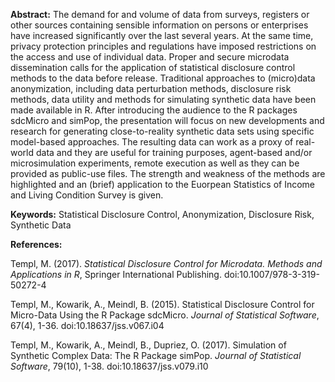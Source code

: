<span>**Abstract:**</span> The demand for and volume of data from
surveys, registers or other sources containing sensible information on
persons or enterprises have increased significantly over the last
several years. At the same time, privacy protection principles and
regulations have imposed restrictions on the access and use of
individual data. Proper and secure microdata dissemination calls for the
application of statistical disclosure control methods to the data before
release. Traditional approaches to (micro)data anonymization, including
data perturbation methods, disclosure risk methods, data utility and
methods for simulating synthetic data have been made available in R.
After introducing the audience to the R packages sdcMicro and simPop,
the presentation will focus on new developments and research for
generating close-to-reality synthetic data sets using specific
model-based approaches. The resulting data can work as a proxy of
real-world data and they are useful for training purposes, agent-based
and/or microsimulation experiments, remote execution as well as they can
be provided as public-use files. The strength and weakness of the
methods are highlighted and an (brief) application to the Euorpean
Statistics of Income and Living Condition Survey is given.

<span>**Keywords:**</span> Statistical Disclosure Control,
Anonymization, Disclosure Risk, Synthetic Data

<span>**References:**</span>

Templ, M. (2017). *Statistical Disclosure Control for Microdata. Methods
and Applications in R*, Springer International Publishing.
doi:10.1007/978-3-319-50272-4

Templ, M., Kowarik, A., Meindl, B. (2015). Statistical Disclosure
Control for Micro-Data Using the R Package sdcMicro. *Journal of
Statistical Software*, 67(4), 1-36. doi:10.18637/jss.v067.i04

Templ, M., Kowarik, A., Meindl, B., Dupriez, O. (2017). Simulation of
Synthetic Complex Data: The R Package simPop. *Journal of Statistical
Software*, 79(10), 1-38. doi:10.18637/jss.v079.i10
